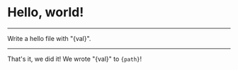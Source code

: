 # Hello, world!

---


Write a hello file with "{val}".

<ValInput />

<File path={path} content={myVal} />

---

That's it, we did it! We wrote "{val}" to <code>{path}</code>!